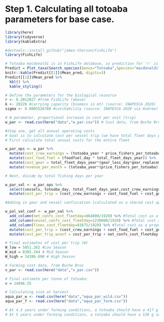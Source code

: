 
# Step 1. Calculating all totoaba parameters for base case.

```r

library(here)
library(tidyverse)
library(kableExtra)

#devtools::install_github("james-thorson/FishLife")
library(FishLife)

```

```r

# Totoaba macdonaldi is in FishLife database, so prediction for 'r' is informed by species-specific data.
Predict = Plot_taxa(Search_species(Genus="Totoaba",Species="macdonaldi")$match_taxonomy, mfrow=c(2,2))
knitr::kable(Predict[[1]]$Mean_pred, digits=3)
Predict[[1]]$Mean_pred %>%
  kbl() %>%
  kable_styling()

# Define the parameters for the biological resource
r <- 0.2012827 #from FishLife (above)
k <- 20226 #carrying capacity (biomass in mt) (source: INAPESCA 2020) 
sigma <- 0.0005526788 #catchability (source: INAPESCA 2020 via Andrew)

```


```r

# W parameter, proportional increase in cost per unit (trip)
w_par <- read.csv(here("data","w_par.csv")) # Cost data, from Buche Bros

#Step one, get all annual operating costs
# Goal is to calculate cost per vessel trip (we have total fleet days per year which is number of vessels * fishing days per month)
# First calculate total annual costs for the entire fleet

w_par_ops <- w_par %>% 
  mutate(cost_crew_earnings = (totoaba_year * price_fishers_per_totoaba * monthly_earnings_paid)) %>% 
  mutate(cost_food_fuel = (foodfuel_day * total_fleet_days_year)) %>% 
  mutate(cost_gear = total_fleet_days_year*(gear_loss_day*gear_replacement)) %>% 
  mutate(revenue_per_month = (totoaba_year*(price_fishers_per_totoaba)) - (cost_crew_earnings-cost_food_fuel-cost_gear))

# Next, divide by total fishing days per year

w_par_val <- w_par_ops %>% 
  select(vessels, totoaba_day, total_fleet_days_year,cost_crew_earnings,cost_food_fuel,cost_gear,bribes_year,revenue_per_month) %>% 
  mutate(cost_per_trip = (cost_crew_earnings + cost_food_fuel + cost_gear + bribes_year)/total_fleet_days_year) 

#Adding in gear and vessel confiscation (calculated as a shared cost applied to the entire fleet)

w_pal_val_conf <- w_par_val %>%
  add_column(net_confs_cost_fleetday=664000/1920) %>% #Total cost as a proportion of reported confiscations averaged over the year (1,920 fishing trips total). 5,720 nets in the water each year (each vessel sets 2-3 nets), and 0.07 of those nets are confiscated (we know that there are 415 gear confiscation events each year). So if we assume that each net costs $1,600, then our total cost to the fleet is $664,000.
  add_column(vessel_confs_cost_fleetday=1230000/1920) %>% #Total cost as a proportion of reported vessel seizures averaged over the year (1,920 fishing trips total). There are 150 boats in total each year, and 0.546 are confiscated (there are 82 confiscations a year). So we assume each boat is worth $15,000, and therefore the total cost to the fleet is $1,230,000.
  add_column(fines_cost_fleetday=81675/1920) %>% #Total cost as a proportion of reported vessel seizures averaged over the year (1,920 fishing trips total). There are 11 arrests/convictions where people are fined $7,425/event, which would add an additional cost of $42.54.
  mutate(cost_per_trip = (cost_crew_earnings + cost_food_fuel + cost_gear + bribes_year)/total_fleet_days_year) %>% 
  mutate(cost_per_trip_wconf = cost_per_trip + net_confs_cost_fleetday + vessel_confs_cost_fleetday + fines_cost_fleetday)

# Final estimates of cost per trip (W)
W_low = 5051.262 #Low Season 
W_mid = 8385.344 # Mid Season
W_high = 14386.690 # High Season

```


```r

# Farming cost data, from Buche Bros
v_par <- read.csv(here("data","v_par.csv")) 

# Final estimate per tonne of totoaba:
v = 14896.55

# Calculating size at harvest
aqua_par_w <- read.csv(here("data","aqua_par_wild.csv"))
aqua_par_f <- read.csv(here("data","aqua_par_farm.csv"))

# At 4.5 years under farming conditions, a totoaba should have a 417 g swim bladder
# At 5 years under farming conditions, a totoaba should have a 530 g swim bladder

```